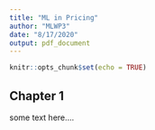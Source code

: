 ```yaml
---
title: "ML in Pricing"
author: "MLWP3"
date: "8/17/2020"
output: pdf_document
---
```


```r
knitr::opts_chunk$set(echo = TRUE)
```

## Chapter 1

some text here....
